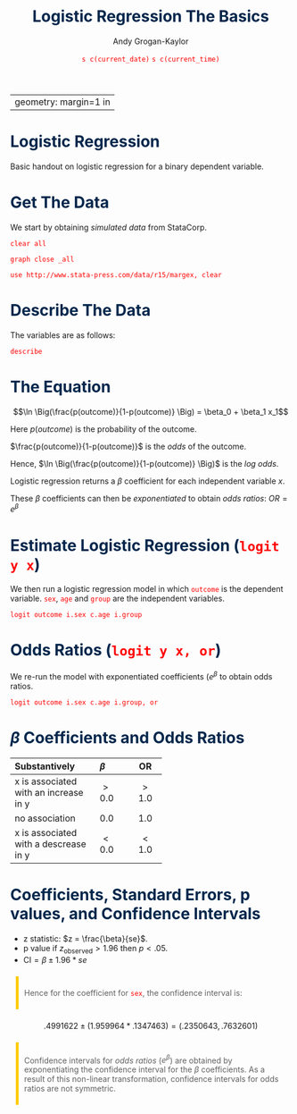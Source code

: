% Logistic Regression The Basics
% Andy Grogan-Kaylor
% `s c(current_date)` `s c(current_time)`

---
geometry: margin=1 in
---

<style>h1 {color: #00274C;} h2 {color: #2F65A7;} blockquote {border-left: 5px solid #ffcb05; margin: 1.5em 10px; padding: 0.5em 10px;} code {color: red;}</style>

# Logistic Regression

Basic handout on logistic regression for a binary dependent variable.

# Get The Data

We start by obtaining *simulated data* from StataCorp. 

    clear all

    graph close _all

    use http://www.stata-press.com/data/r15/margex, clear
	
# Describe The Data
	
The variables are as follows: 

    describe

# The Equation

$$\ln \Big(\frac{p(outcome)}{1-p(outcome)} \Big) = \beta_0 + \beta_1 x_1$$ 

Here $p(outcome)$ is the probability of the outcome. 

$\frac{p(outcome)}{1-p(outcome)}$ is the *odds* of the outcome.

Hence, $\ln \Big(\frac{p(outcome)}{1-p(outcome)} \Big)$ is the *log odds*.

Logistic regression returns a $\beta$ coefficient for each independent variable $x$.

These $\beta$ coefficients can then be *exponentiated* to obtain *odds ratios*:  $OR = e^{\beta}$

# Estimate Logistic Regression (`logit y x`)

We then run a logistic regression model in which `outcome` is the dependent variable. `sex`, `age` and `group` are the independent variables. 

    logit outcome i.sex c.age i.group
	
# Odds Ratios (`logit y x, or`)

We re-run the model with exponentiated coefficients ($e^{\beta}$ to obtain odds ratios.

    logit outcome i.sex c.age i.group, or
	
# $\beta$ Coefficients and Odds Ratios

--------------------------------------------------
Substantively    $\beta$     OR
--------------   ---------- ----------
x is              $>0.0$        $>1.0$
associated
with an 
increase
in y

no                $0.0$         $1.0$
association

x is              $<0.0$        $<1.0$
associated
with a
descrease
in y
--------------------------------------------------

# Coefficients, Standard Errors, p values, and Confidence Intervals

* z statistic: $z = \frac{\beta}{se}$.
* p value if $z_{\text{observed}} > 1.96$ then $p <.05$.
* $\text{CI} = \beta \pm 1.96 * se$

> Hence for the coefficient for `sex`, the confidence interval is:

$$.4991622 \pm (1.959964 * .1347463) = (.2350643, .7632601)$$

> Confidence intervals for *odds ratios* ($e^\beta$) are obtained by exponentiating the confidence interval for the $\beta$ coefficients. As a result of this non-linear transformation, confidence intervals for odds ratios are not symmetric.







